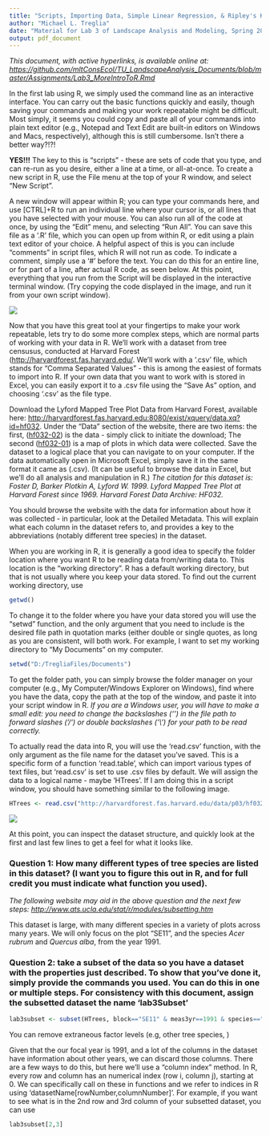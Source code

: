---
title: "Scripts, Importing Data, Simple Linear Regression, & Ripley's K in R"
author: "Michael L. Treglia"
date: "Material for Lab 3 of Landscape Analysis and Modeling, Spring 2015"
output: pdf_document
---

*This document, with active hyperlinks, is available online at: [https://github.com/mltConsEcol/TU_LandscapeAnalysis_Documents/blob/master/Assignments/Lab3_MoreIntroToR.Rmd](https://github.com/mltConsEcol/TU_LandscapeAnalysis_Documents/blob/master/Assignments/Lab3_MoreIntroToR.Rmd)*

In the first lab using R, we simply used the command line as an interactive interface. You can carry out the basic functions quickly and easily, though saving your commands and making your work repeatable might be difficult. Most simply, it seems you could copy and paste all of your commands into plain text editor (e.g., Notepad and Text Edit are built-in editors on Windows and Macs, respectively), although this is still cumbersome. Isn't there a better way?!?!

**YES!!!** The key to this is "scripts" - these are sets of code that you type, and can re-run as you desire, either a line at a time, or all-at-once. To create a new script in R, use the File menu at the top of your R window, and select "New Script".

A new window will appear within R; you can type your commands here, and use [CTRL]+R to run an individual line where your cursor is, or all lines that you have selected with your mouse. You can also run all of the code at once, by using the "Edit" menu, and selecting "Run All".  You can save this file as a '.R' file, which you can open up from within R, or edit using a plain text editor of your choice.  A helpful aspect of this is you can include "comments" in script files, which R will not run as code. To indicate a comment, simply use a '#' before the text. You can do this for an entire line, or for part of a line, after actual R code, as seen below. At this point, everything that you run from the Script will be displayed in the interactive terminal window. (Try copying the code displayed in the image, and run it from your own script window).

![](./Images/R_ScriptExample.png)\

Now that you have this great tool at your fingertips to make your work repeatable, lets try to do some more complex steps, which are normal parts of working with your data in R. We'll work with a dataset from tree censusus, conducted at Harvard Forest ([http://harvardforest.fas.harvard.edu/](http://harvardforest.fas.harvard.edu/). We'll work with a '.csv' file, which stands for "Comma Separated Values" - this is among the easiest of formats to import into R. If your own data that you want to work with is stored in Excel, you can easily export it to a .csv file using the "Save As" option, and choosing '.csv' as the file type.

Download the Lyford Mapped Tree Plot Data from Harvard Forest, available here: [http://harvardforest.fas.harvard.edu:8080/exist/xquery/data.xq?id=hf032](http://harvardforest.fas.harvard.edu:8080/exist/xquery/data.xq?id=hf032). Under the "Data" section of the website, there are two items: the first, ([hf032-02](http://harvardforest.fas.harvard.edu/data/p03/hf032/hf032-02-tree.csv)) is the data - simply click to initiate the download; The second ([hf032-01](http://harvardforest.fas.harvard.edu/data/p03/hf032/hf032-01-map.jpg)) is a map of plots in which data were collected. Save the dataset to a logical place that you can navigate to on your computer. If the data automatically open in Microsoft Excel, simply save it in the same format it came as (.csv). (It can be useful to browse the data in Excel, but we'll do all analysis and manipulation in R.)
*The citation for this dataset is: Foster D, Barker Plotkin A, Lyford W. 1999. Lyford Mapped Tree Plot at Harvard Forest since 1969. Harvard Forest Data Archive: HF032.*

You should browse the website with the data for information about how it was collected - in particular, look at the Detailed Metadata. This will explain what each column in the dataset refers to, and provides a key to the abbreviations (notably different tree species) in the dataset.

When you are working in R, it is generally a good idea to specify the folder location where you want R to be reading data from/writing data to. This location is the "working directory".  R has a default working directory, but that is not usually where you keep your data stored. To find out the current working directory, use

```{r, results='hide'}
getwd()
```

To change it to the folder where you have your data stored you will use the "setwd" function, and the only argument that you need to include is the desired file path in quotation marks (either double or single quotes, as long as you are consistent, will both work. For example, I want to set my working directory to "My Documents" on my computer.

```{r, results='hide'}
setwd("D:/TregliaFiles/Documents")
```

To get the folder path, you can simply browse the folder manager on your computer (e.g., My Computer/Windows Explorer on Windows), find where you have the data,  copy the path at the top of the window, and paste it into your script window in R. 
*If you are a Windows user, you will have to make a small edit: you need to change the backslashes ('\') in  the file path to forward slashes ('/') or double backslashes ('\\') for your path to be read correctly.*

To actually read the data into R, you will use the 'read.csv' function, with the only argument as the file name for the dataset you've saved. This is a specific form of a function 'read.table', which can import various types of text files, but 'read.csv' is set to use .csv files by default. We will assign the data to a logical name - maybe 'HTrees'. If I am doing this in a script window, you should have something similar to the following image.


```{r, include=FALSE}
HTrees <- read.csv("http://harvardforest.fas.harvard.edu/data/p03/hf032/hf032-02-tree.csv")
```

![](./Images/R_ScriptImportHarvardData.png)\


At this point, you can inspect the dataset structure, and quickly look at the first and last few lines to get a feel for what it looks like.


### Question 1: How many different types of tree species are listed in this dataset? (I want you to figure this out in R, and for full credit you must indicate what function you used). 

*The following website may aid in the above question and the next few steps: [http://www.ats.ucla.edu/stat/r/modules/subsetting.htm](http://www.ats.ucla.edu/stat/r/modules/subsetting.htm)*


This dataset is large, with many different species in a variety of plots across many years. We will only focus on the plot "SE11", and the species *Acer rubrum* and *Quercus alba*, from the year 1991. 

### Question 2: take a subset of the data so you have a dataset with the properties just described. To show that you've done it, simply provide the commands you used. You can do this in one or multiple steps. For consistency with this document, assign the subsetted dataset the name 'lab3Subset'

```{r, include=FALSE}
lab3subset <- subset(HTrees, block=="SE11" & meas3yr==1991 & species=="ACRU"|species=="QUAL")
```

You can remove extraneous factor levels (e.g, other tree species, )

Given that the our focal year is 1991, and a lot of the columns in the dataset have information about other years, we can discard those columns. There are a few ways to do this, but here we'll use a "column index" method. In R, every row and column has an numerical index (row i, column j), starting at 0. We can specifically call on these in functions and we refer to indices in R using 'datasetName[rowNumber,columnNumber]'. For example, if you want to see what is in the 2nd row and 3rd column of your subsetted dataset, you can use 

```{r, results='hide'}
lab3subset[2,3]
```


